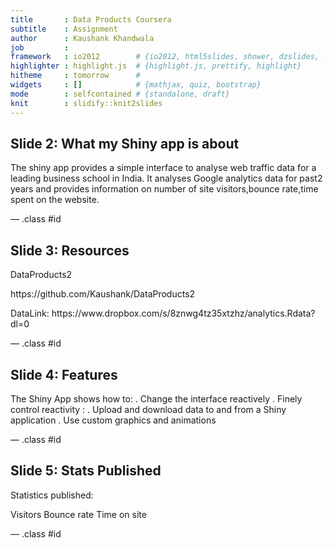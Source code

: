 ```yaml
---
title       : Data Products Coursera
subtitle    : Assignment
author      : Kaushank Khandwala
job         : 
framework   : io2012        # {io2012, html5slides, shower, dzslides, ...}
highlighter : highlight.js  # {highlight.js, prettify, highlight}
hitheme     : tomorrow      # 
widgets     : []            # {mathjax, quiz, bootstrap}
mode        : selfcontained # {standalone, draft}
knit        : slidify::knit2slides
---
```


## Slide 2: What my Shiny app is about

The shiny app provides a simple interface to analyse web traffic data for a leading business school in India. It analyses Google analytics data for past2 years and provides information on number of site visitors,bounce rate,time spent on the website.

--- .class #id 

## Slide 3: Resources

DataProducts2

https://github.com/Kaushank/DataProducts2

DataLink: https://www.dropbox.com/s/8znwg4tz35xtzhz/analytics.Rdata?dl=0

--- .class #id 


## Slide 4: Features

The Shiny App shows how to:
. Change the interface reactively
. Finely control reactivity :
. Upload and download data to and from a Shiny application
. Use custom graphics and animations 

--- .class #id 

## Slide 5: Stats Published
Statistics published:

Visitors
Bounce rate
Time on site

--- .class #id 






